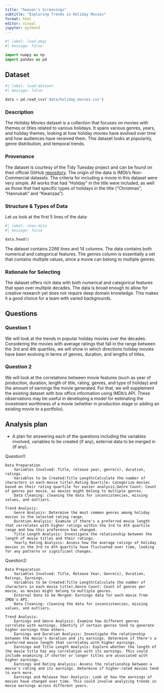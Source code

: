 ```yaml
---
title: "Season's Screenings"
subtitle: "Exploring Trends in Holiday Movies"
format: html
editor: visual
jupyter: python3
---
```


```python
#| label: load-pkgs
#| message: false

import numpy as np
import pandas as pd
```

## Dataset

```python
#| label: load-dataset
#| message: false

data = pd.read_csv('data/holiday_movies.csv')
```

### Description
The *Holiday Movies* dataset is a collection that focuses on movies with themes or titles related to various holidays. It spans various genres, years, and holiday themes, looking at how holiday movies have evolved over time and how audiences have received them. This dataset looks at popularity, genre distribution, and temporal trends.

### Provenance
The dataset is courtesy of the Tidy Tuesday project and can be found on their official GitHub [repository](https://github.com/rfordatascience/tidytuesday/tree/master/data/2023/2023-12-12). The origin of the data is IMDb's Non-Commercial datasets. The criteria for including a movie in this dataset were very simple. All works that had "Holiday" in the title were included, as well as those that had specific types of holidays in the title ("Christmas", "Hannukah" and "Kwanzaa").

### Structure & Types of Data
Let us look at the first 5 lines of the data:
```python
#| label: show-data
#| message: false

data.head()
```

The dataset contains 2266 lines and 14 columns. The data contains both numerical and categorical features. The *genres* column is essentially a set that contains multiple values, since a movie can belong to multiple genres.

### Rationale for Selecting
The dataset offers rich data with both numerical and categorical features that span over multiple decades. The data is broad enough to allow for creative research yet does not require deep domain knowledge. This makes it a good choice for a team with varied backgrounds.

## Questions

### Question 1
We will look at the trends in popular holiday movies over the decades. Considering the movies with average ratings that fall in the range between the 3rd and 4th quartiles, we will show in which directions holiday movies have been evolving in terms of genres, duration, and lengths of titles.

### Question 2
We will look at the correlations between movie features (such as year of produciton, duration, length of title, rating, genres, and type of holiday) and the amount of earnings the movie generated. For that, we will supplement the existing dataset with box office information using IMDb's API. These observations may be useful in developing a model for estimating the investment worthiness of a movie (whether in production stage or adding an existing movie to a portfolio).

## Analysis plan

-   A plan for answering each of the questions including the variables involved, variables to be created (if any), external data to be merged in (if any).

Question1:

    Data Preparation
        Variables Involved: Title, release year, genre(s), duration, ratings.
        Variables to be Created:Title Length(Calculate the number of characters in each movie title),Rating Quartile: Categorize movies based on their rating quartile for easier analysis,Genre Count: Count of genres per movie, as movies might belong to multiple genres.
        Data Cleaning: cleaning the data for inconsistencies, missing values, and outliers. 

    Trend Analysis:
        Genre Analysis: Determine the most common genres among holiday movies in the selected rating range.
        Duration Analysis: Examine if there's a preferred movie length that correlates with higher ratings within the 3rd to 4th quartile range and how this preference has changed.
        Title Length Analysis: Investigate the relationship between the length of movie titles and their ratings.
        Yearly Rating Analysis: Assess how the average ratings of holiday movies in the 3rd to 4th quartile have fluctuated over time, looking for any patterns or significant changes.

Question2:

    Data Preparation
        Variables Involved: Title, Release Year, Genre(s), Duration, Ratings, Earnings.
        Variables to be Created:Title Length(Calculate the number of characters in each movie title),Genre Count: Count of genres per movie, as movies might belong to multiple genres.
        External Data to be Merged: Earnings data for each movie from IMDb's API.
        Data Cleaning: cleaning the data for inconsistencies, missing values, and outliers. 

    Trend Analysis:
        Earnings and Genre Analysis: Examine how different genres correlate with earnings. Identify if certain genres tend to generate higher earnings than others.
        Earnings and Duration Analysis: Investigate the relationship between the movie's duration and its earnings. Determine if there's a preferred movie length that correlates with higher earnings.
        Earnings and Title Length Analysis: Explore whether the length of the movie title has any correlation with its earnings. This could include examining if shorter or longer titles are associated with higher earnings.
        Earnings and Rating Analysis: Assess the relationship between a movie's rating and its earnings. Determine if higher-rated movies tend to earn more.
        Earnings and Release Year Analysis: Look at how the earnings of movies have changed over time. This could involve analyzing trends in movie earnings across different years.



